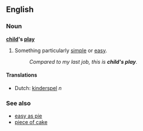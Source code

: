 ==English==
===Noun===
'''[[child]]'s [[play]]'''
#{{idiom}} Something particularly [[simple]] or [[easy]].
#:''Compared to my last job, this is '''child's play'''.''

====Translations====
*Dutch: [[kinderspel]] ''n''

===See also===
*[[easy as pie]]
*[[piece of cake]]